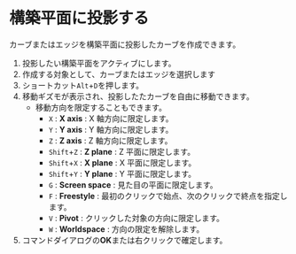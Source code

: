 

# 構築平面に投影する

カーブまたはエッジを構築平面に投影したカーブを作成できます。

<KinouGaiyou shortcut="Alt+D" command="" button="コマンドバー左" />

1. 投影したい構築平面をアクティブにします。
2. 作成する対象として、カーブまたはエッジを選択します
3. ショートカット`Alt`+`D`を押します。
4. 移動ギズモが表示され、投影したたカーブを自由に移動できます。
   - 移動方向を限定することもできます。
     - `X` : **X axis** : X 軸方向に限定します。
     - `Y` : **Y axis** : Y 軸方向に限定します。
     - `Z` : **Z axis** : Z 軸方向に限定します。
     - `Shift`+`Z` : **Z plane** : Z 平面に限定します。
     - `Shift`+`X` : **X plane** : X 平面に限定します。
     - `Shift`+`Y` : **Y plane** : Y 平面に限定します。
     - `G` : **Screen space** : 見た目の平面に限定します。
     - `F` : **Freestyle** : 最初のクリックで始点、次のクリックで終点を指定します。
     - `V` : **Pivot** : クリックした対象の方向に限定します。
     - `W` : **Worldspace** : 方向の限定を解除します。
5. コマンドダイアログの**OK**または右クリックで確定します。

